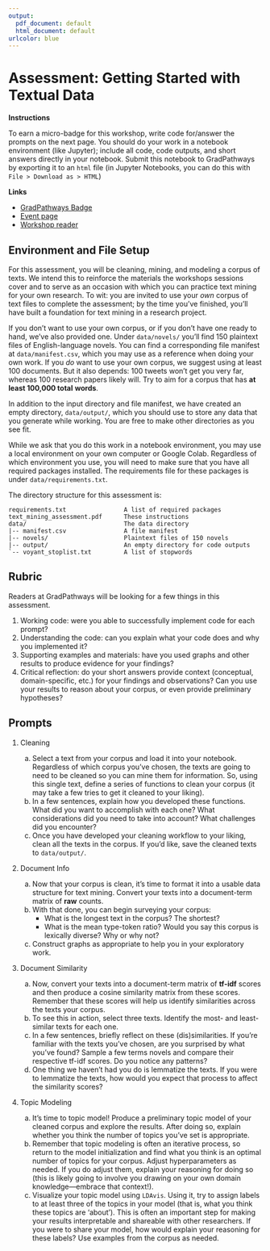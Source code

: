 ```yaml
---
output:
  pdf_document: default
  html_document: default
urlcolor: blue
---
```

\raggedright

Assessment: Getting Started with Textual Data
=============================================

**Instructions**

To earn a micro-badge for this workshop, write code for/answer the prompts on 
the next page. You should do your work in a notebook environment (like Jupyter); 
include all code, code outputs, and short answers directly in your notebook. 
Submit this notebook to GradPathways by exporting it to an `html` file (in 
Jupyter Notebooks, you can do this with `File > Download as > HTML`)

**Links**

+ [GradPathways Badge](https://ucd.badgr.com/public/badges/_yDXCo61QBO_2k3PgwwG5w)
+ [Event page](https://datalab.ucdavis.edu/eventscalendar/getting-started-with-textual-data-in-python-3-part-series/)
+ [Workshop reader](https://ucdavisdatalab.github.io/workshop_getting_started_with_textual_data/)

Environment and File Setup
--------------------------

For this assessment, you will be cleaning, mining, and modeling a corpus of texts. 
We intend this to reinforce the materials the workshops sessions cover and to 
serve as an occasion with which you can practice text mining for your own 
research. To wit: you are invited to use your *own* corpus of text files to 
complete the assessment; by the time you've finished, you'll have built a 
foundation for text mining in a research project.

If you don't want to use your own corpus, or if you don't have one ready to hand, 
we've also provided one. Under `data/novels/` you'll find 150 plaintext files of 
English-language novels. You can find a corresponding file manifest at 
`data/manifest.csv`, which you may use as a reference when doing your own work.
If you *do* want to use your own corpus, we suggest using at least 100 documents. 
But it also depends: 100 tweets won't get you very far, whereas 100 research 
papers likely will. Try to aim for a corpus that has **at least 100,000 total** 
**words**.

In addition to the input directory and file manifest, we have created an empty 
directory, `data/output/`, which you should use to store any data that you 
generate while working. You are free to make other directories as you see fit.

While we ask that you do this work in a notebook environment, you may use a 
local environment on your own computer or Google Colab. Regardless of which 
environment you use, you will need to make sure that you have all required 
packages installed. The requirements file for these packages is under 
`data/requirements.txt`.

The directory structure for this assessment is:

```
requirements.txt                A list of required packages
text_mining_assessment.pdf      These instructions
data/                           The data directory
|-- manifest.csv                A file manifest
|-- novels/                     Plaintext files of 150 novels
|-- output/                     An empty directory for code outputs
`-- voyant_stoplist.txt         A list of stopwords
```

Rubric
------

Readers at GradPathways will be looking for a few things in this assessment. 

1. Working code: were you able to successfully implement code for each prompt?
2. Understanding the code: can you explain what your code does and why you 
   implemented it?
3. Supporting examples and materials: have you used graphs and other results to 
   produce evidence for your findings?
4. Critical reflection: do your short answers provide context (conceptual, 
   domain-specific, etc.) for your findings and observations? Can you use your 
   results to reason about your corpus, or even provide preliminary hypotheses?

\pagebreak

Prompts
-------

1. Cleaning

    a. Select a text from your corpus and load it into your notebook. Regardless 
    of which corpus you've chosen, the texts are going to need to be cleaned so 
    you can mine them for information. So, using this single text, define a series 
    of functions to clean your corpus (it may take a few tries to get it cleaned 
    to your liking).
    b. In a few sentences, explain how you developed these functions. What did you 
    want to accomplish with each one? What considerations did you need to take 
    into account? What challenges did you encounter?
    c. Once you have developed your cleaning workflow to your liking, clean all 
    the texts in the corpus. If you'd like, save the cleaned texts to `data/output/`.
  
2. Document Info

    a. Now that your corpus is clean, it's time to format it into a usable data 
    structure for text mining. Convert your texts into a document-term matrix of 
    **raw** counts.
    b. With that done, you can begin surveying your corpus:
        + What is the longest text in the corpus? The shortest?
        + What is the mean type-token ratio? Would you say this corpus is 
        lexically diverse? Why or why not?
    c. Construct graphs as appropriate to help you in your exploratory work.
  
3. Document Similarity

    a. Now, convert your texts into a document-term matrix of **tf-idf** scores 
    and then produce a cosine similarity matrix from these scores. Remember that 
    these scores will help us identify similarities across the texts your corpus.
    b. To see this in action, select three texts. Identify the most- and 
    least-similar texts for each one.
    c. In a few sentences, briefly reflect on these (dis)similarities. If you're 
    familiar with the texts you've chosen, are you surprised by what you've found?
    Sample a few terms novels and compare their respective tf-idf scores. Do 
    you notice any patterns?
    d. One thing we haven't had you do is lemmatize the texts. If you were to 
    lemmatize the texts, how would you expect that process to affect the 
    similarity scores?
    
4. Topic Modeling

    a. It's time to topic model! Produce a preliminary topic model of your 
    cleaned corpus and explore the results. After doing so, explain whether you 
    think the number of topics you've set is appropriate.
    b. Remember that topic modeling is often an iterative process, so return to 
    the model initialization and find what you think is an optimal number of 
    topics for your corpus. Adjust hyperparameters as needed. If you do adjust 
    them, explain your reasoning for doing so (this is likely going to involve 
    you drawing on your own domain knowledge---embrace that context!).
    c. Visualize your topic model using `LDAvis`. Using it, try to assign labels 
    to at least three of the topics in your model (that is, what you think these 
    topics are 'about'). This is often an important step for making your results 
    interpretable and shareable with other researchers. If you were to share your 
    model, how would explain your reasoning for these labels? Use examples from 
    the corpus as needed.
    